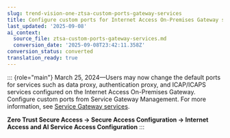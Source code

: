 ```yaml
---
slug: trend-vision-one-ztsa-custom-ports-gateway-services
title: Configure custom ports for Internet Access On-Premises Gateway services
last_updated: '2025-09-08'
ai_context:
  source_file: ztsa-custom-ports-gateway-services.md
  conversion_date: '2025-09-08T23:42:11.358Z'
conversion_status: converted
translation_ready: true
---
```


::: {role="main"}
March 25, 2024—Users may now change the default ports for services such as data proxy, authentication proxy, and ICAP/ICAPS services configured on the Internet Access On-Premises Gateway. Configure custom ports from Service Gateway Management. For more information, see [Service Gateway services](service-gateway-services.mdx).

**Zero Trust Secure Access → Secure Access Configuration → Internet Access and AI Service Access Configuration**
:::
